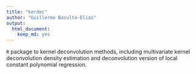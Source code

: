 ```yaml
---
title: "kerdec"
author: "Guillermo Basulto-Elias"
output: 
  html_document: 
    keep_md: yes
---
```


`R` package to kernel deconvolution methods, including multivariate kernel deconvolution density estimation and deconvolution version of local constant polynomial regression.
